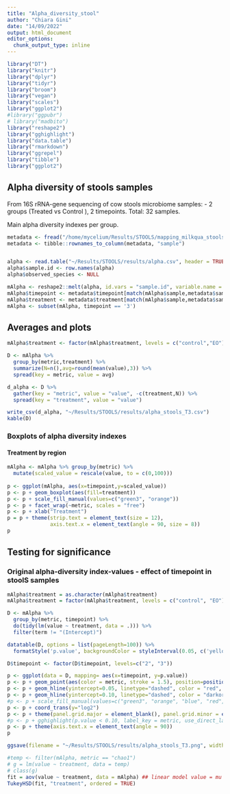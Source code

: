 ```yaml
---
title: "Alpha_diversity_stool"
author: "Chiara Gini"
date: "14/09/2022"
output: html_document
editor_options: 
  chunk_output_type: inline
---
```


```r
library("DT")
library("knitr")
library("dplyr")
library("tidyr")
library("broom")
library("vegan")
library("scales")
library("ggplot2")
#library("ggpubr")
# library("madbito")
library("reshape2")
library("gghighlight")
library("data.table")
library("rmarkdown")
library("ggrepel")
library("tibble")
library("ggplot2")
```

## Alpha diversity of stools samples

From 16S rRNA-gene sequencing of cow stools microbiome samples:
- 2 groups (Treated vs Control ), 2 timepoints.
Total: 32 samples.

Main alpha diversity indexes per group. 

```r
metadata <- fread("/home/mycelium/Results/STOOLS/mapping_milkqua_stools.csv")
metadata <- tibble::rownames_to_column(metadata, "sample")


alpha <- read.table("~/Results/STOOLS/results/alpha.csv", header = TRUE, sep = ",")
alpha$sample.id <- row.names(alpha)
alpha$observed_species <- NULL

mAlpha <- reshape2::melt(alpha, id.vars = "sample.id", variable.name = "metric", value.name = "value")
mAlpha$timepoint <- metadata$timepoint[match(mAlpha$sample,metadata$sample)]
mAlpha$treatment <- metadata$treatment[match(mAlpha$sample,metadata$sample)]
mAlpha <- subset(mAlpha, timepoint == '3')
```

## Averages and plots

```r
mAlpha$treatment <- factor(mAlpha$treatment, levels = c("control","EO"))

D <- mAlpha %>%
  group_by(metric,treatment) %>%
  summarize(N=n(),avg=round(mean(value),3)) %>%
  spread(key = metric, value = avg)

d_alpha <- D %>%
  gather(key = "metric", value = "value", -c(treatment,N)) %>%
  spread(key = "treatment", value = "value")

write_csv(d_alpha, "~/Results/STOOLS/results/alpha_stools_T3.csv")
kable(D)
```

### Boxplots of alpha diversity indexes

#### Treatment by region

```r
mAlpha <- mAlpha %>% group_by(metric) %>%
  mutate(scaled_value = rescale(value, to = c(0,100)))
  
p <- ggplot(mAlpha, aes(x=timepoint,y=scaled_value)) 
p <- p + geom_boxplot(aes(fill=treatment))
p <- p + scale_fill_manual(values=c("green3", "orange"))
p <- p + facet_wrap(~metric, scales = "free")
p <- p + xlab("Treatment")
p = p + theme(strip.text = element_text(size = 12),
              axis.text.x = element_text(angle = 90, size = 8))
p
```

## Testing for significance

### Original alpha-diversity index-values - effect of timepoint in stoolS samples

```r
mAlpha$treatment = as.character(mAlpha$treatment)
mAlpha$treatment = factor(mAlpha$treatment, levels = c("control", "EO"))

D <- mAlpha %>%
  group_by(metric, timepoint) %>%
  do(tidy(lm(value ~ treatment, data = .))) %>%
  filter(term != "(Intercept)")

datatable(D, options = list(pageLength=100)) %>% 
  formatStyle('p.value', backgroundColor = styleInterval(0.05, c('yellow', 'white')))
```

```r
D$timepoint <- factor(D$timepoint, levels=c("2", "3"))

p <- ggplot(data = D, mapping= aes(x=timepoint, y=p.value))
p <- p + geom_point(aes(color = metric, stroke = 1.5), position=position_jitter(h=0, w=0.25))
p <- p + geom_hline(yintercept=0.05, linetype="dashed", color = "red", size=0.5)
p <- p + geom_hline(yintercept=0.10, linetype="dashed", color = "darkorange", size=0.5)
#p <- p + scale_fill_manual(values=c("green3", "orange", "blue", "red", "yellow", "gray", "rose"))
p <- p + coord_trans(y="log2")
p <- p + theme(panel.grid.major = element_blank(), panel.grid.minor = element_blank()) + scale_y_continuous(breaks=pretty_breaks(n=20)) + scale_y_continuous(breaks = c(0, 0.05, 0.10, 1))
#p <- p + gghighlight(p.value < 0.10, label_key = metric, use_direct_label = FALSE)
p <- p + theme(axis.text.x = element_text(angle = 90))
p

ggsave(filename = "~/Results/STOOLS/results/alpha_stools_T3.png", width = 4, height = 4, plot = p, device = "png")
```
```r
#temp <- filter(mAlpha, metric == "chao1")
# g = lm(value ~ treatment, data = temp)
# class(g)
fit = aov(value ~ treatment, data = mAlpha) ## linear model value = mu + treatment + e (y = mu + x + e)
TukeyHSD(fit, "treatment", ordered = TRUE)
```